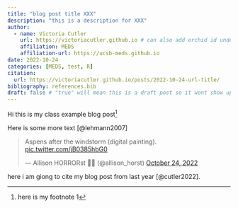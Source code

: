 ```yaml
---
title: "blog post title XXX"
description: "this is a description for XXX"
author:
  - name: Victoria Cutler
    url: https://victoriacutler.github.io # can also add orchid id under here
    affiliation: MEDS 
    affiliation-url: https://ucsb-meds.github.io
date: 2022-10-24
categories: [MEDS, test, R]
citation:
  url: https://victoriacutler.github.io/posts/2022-10-24-url-title/
bibliography: references.bib
draft: false # "true" will mean this is a draft post so it wont show up on my site
---
```


Hi this is my class example blog post[^1]

Here is some more text [@lehmann2007]

<blockquote class="twitter-tweet"><p lang="en" dir="ltr">Aspens after the windstorm (digital painting). <a href="https://t.co/jB0385hbG0">pic.twitter.com/jB0385hbG0</a></p>&mdash; Allison HORRORst 👻🎃 (@allison_horst) <a href="https://twitter.com/allison_horst/status/1584354776552116226?ref_src=twsrc%5Etfw">October 24, 2022</a></blockquote> <script async src="https://platform.twitter.com/widgets.js" charset="utf-8"></script>

here i am giong to cite my blog post from last year [@cutler2022].

[^1]: here is my footnote 1

